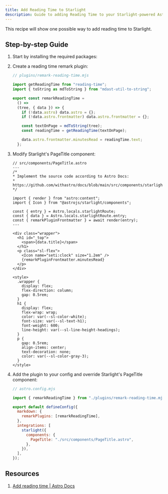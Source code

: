```yaml
---
title: Add Reading Time to Starlight
description: Guide to adding Reading Time to your Starlight-powered Astro site.
---
```



This recipe will show one possible way to add reading time to Starlight.

## Step-by-step Guide

1.  Start by installing the required packages:

    <PackageManagerCommand command="add reading-time mdast-util-to-string" />

2.  Create a reading time remark plugin:

    ```js
    // plugins/remark-reading-time.mjs

    import getReadingTime from "reading-time";
    import { toString as mdToString } from "mdast-util-to-string";

    export const remarkReadingTime =
      () =>
      (tree, { data }) => {
        if (!data.astro) data.astro = {};
        if (!data.astro.frontmatter) data.astro.frontmatter = {};

        const textOnPage = mdToString(tree);
        const readingTime = getReadingTime(textOnPage);

        data.astro.frontmatter.minutesRead = readingTime.text;
      };
    ```

3.  Modify Starlight's PageTitle component:

    ```astro
    // src/components/PageTitle.astro
    ---
    /*
    * Implement the source code according to Astro Docs:
    * https://github.com/withastro/docs/blob/main/src/components/starlight/PageTitle.astro
    */

    import { render } from "astro:content";
    import { Icon } from "@astrojs/starlight/components";

    const { entry } = Astro.locals.starlightRoute;
    const { data } = Astro.locals.starlightRoute.entry;
    const { remarkPluginFrontmatter } = await render(entry);
    ---

    <div class="wrapper">
      <h1 id="_top">
        <span>{data.title}</span>
      </h1>
      <p class="sl-flex">
        <Icon name="seti:clock" size="1.2em" />
        {remarkPluginFrontmatter.minutesRead}
      </p>
    </div>

    <style>
      .wrapper {
        display: flex;
        flex-direction: column;
        gap: 0.5rem;
      }
      h1 {
        display: flex;
        flex-wrap: wrap;
        color: var(--sl-color-white);
        font-size: var(--sl-text-h1);
        font-weight: 600;
        line-height: var(--sl-line-height-headings);
      }
      p {
        gap: 0.5rem;
        align-items: center;
        text-decoration: none;
        color: var(--sl-color-gray-3);
      }
    </style>
    ```

4.  Add the plugin to your config and override Starlight's PageTitle component:

    ```js ins={3, 7, 12}
    // astro.config.mjs

    import { remarkReadingTime } from "./plugins/remark-reading-time.mjs";

    export default defineConfig({
      markdown: {
        remarkPlugins: [remarkReadingTime],
      },
      integrations: [
        starlight({
          components: {
            PageTitle: "./src/components/PageTitle.astro",
          },
        }),
      ],
    });
    ```

## Resources

1. [Add reading time | Astro Docs](https://docs.astro.build/en/recipes/reading-time/)
